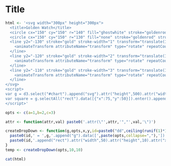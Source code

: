 Title
========================================================
<script src="http://d3js.org/d3.v2.min.js" charset="utf-8"></script>

```{r,echo=FALSE}
html <- '<svg width="300px" height="300px">
  <title>Golden Watch</title>
  <circle cx="150" cy="150" r="140" fill="ghostwhite" stroke="goldenrod" stroke-width="2" />
  <circle cx="150" cy="150" r="130" fill="none" stroke="goldenrod" stroke-width="3" stroke-dasharray="2,11.613568" transform="rotate(-.12)" />
  <line y2="-130" stroke="gold" stroke-width="1" transform="translate(150,150) rotate(0)">
    <animateTransform attributeName="transform" type="rotate" repeatCount="indefinite" dur="60s" by="360" />
  </line>
  <line y2="-120" stroke="gold" stroke-width="2" transform="translate(150,150) rotate(0)">
    <animateTransform attributeName="transform" type="rotate" repeatCount="indefinite" dur="60min" by="360" />
  </line>
  <line y2="-110" stroke="gold" stroke-width="3" transform="translate(150,150) rotate(0)">
    <animateTransform attributeName="transform" type="rotate" repeatCount="indefinite" dur="12h" by="360" />
  </line>
</svg>
<script>
var g = d3.select("#chart").append("svg").attr("height",500).attr("width",500).append("g");
var square = g.selectAll("rect").data([{"x":75,"y":50}]).enter().append("rect").attr("x",20).attr("y",20).attr("width",30).attr("height",30).style("fill","lightgreen");
</script>'

opts <- c(a=1,b=2,c=3)

attr <- function(attr,val) paste0('.attr(\"',attr,'","',val,'\")')

createDropDown <- function(g,opts,x,y,id=paste0("dd",ceiling(runif(1)*1000))) {
  paste0(id,' = ',g,'.append("g").data([',paste(opts,collapse=","),']).enter()')
  paste0(id,'.append("rect").attr("width",50).attr("height",10).attr("x",20).attr("y",function(d,i) {return i*10;})')
}
temp <- createDropDown(opts,10,10)
```


<p id="chart">

```{r,echo=FALSE,results='asis'}
cat(html)
```

</p>
